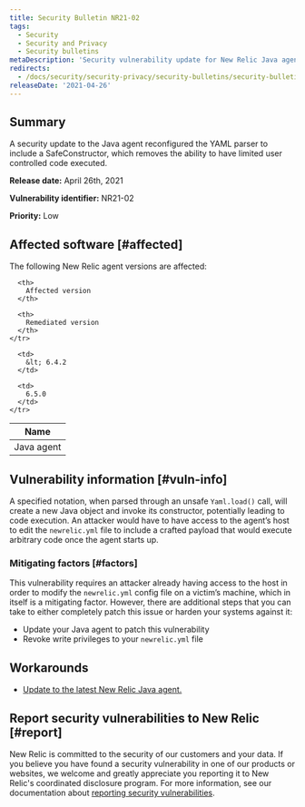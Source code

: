 ```yaml
---
title: Security Bulletin NR21-02
tags:
  - Security
  - Security and Privacy
  - Security bulletins
metaDescription: 'Security vulnerability update for New Relic Java agent, April 26, 2021'
redirects:
  - /docs/security/security-privacy/security-bulletins/security-bulletin-nr21-01
releaseDate: '2021-04-26'
---
```


## Summary

A security update to the Java agent reconfigured the YAML parser to include a SafeConstructor, which removes the ability to have limited user controlled code executed.

<DNT>**Release date:**</DNT> April 26th, 2021

<DNT>**Vulnerability identifier:**</DNT> NR21-02

<DNT>**Priority:**</DNT> Low

## Affected software [#affected]

The following New Relic agent versions are affected:

<table>
  <thead>
    <tr>
      <th>
        Name
      </th>

      <th>
        Affected version
      </th>

      <th>
        Remediated version
      </th>
    </tr>
  </thead>

  <tbody>
    <tr>
      <td>
        Java agent
      </td>

      <td>
        &lt; 6.4.2
      </td>

      <td>
        6.5.0
      </td>
    </tr>
  </tbody>
</table>

## Vulnerability information [#vuln-info]

A specified notation, when parsed through an unsafe `Yaml.load()` call, will create a new Java object and invoke its constructor, potentially leading to code execution. An attacker would have to have access to the agent’s host to edit the `newrelic.yml` file to include a crafted payload that would execute arbitrary code once the agent starts up.

### Mitigating factors [#factors]

This vulnerability requires an attacker already having access to the host in order to modify the `newrelic.yml` config file on a victim’s machine, which in itself is a mitigating factor. However, there are additional steps that you can take to either completely patch this issue or harden your systems against it:

* Update your Java agent to patch this vulnerability
* Revoke write privileges to your `newrelic.yml` file

## Workarounds

* [Update to the latest New Relic Java agent.](/docs/agents/java-agent/installation/update-java-agent/)

## Report security vulnerabilities to New Relic [#report]

New Relic is committed to the security of our customers and your data. If you believe you have found a security vulnerability in one of our products or websites, we welcome and greatly appreciate you reporting it to New Relic's coordinated disclosure program. For more information, see our documentation about [reporting security vulnerabilities](/docs/security/new-relic-security/data-privacy/reporting-security-vulnerabilities).
